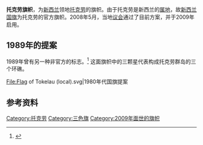 {{Expand|time=2018-04-06T10:30:30+00:00}}
{{Infobox flag
| Name = 托克劳
| Article = 
| Image = Flag of Tokelau.svg
| Image_size = 300px
| Alt = 
| Use = 010000
| Symbol = 
| Proportion = 
| Adoption = 2009年9月7日
| Design = Flag of Tokelau approved by the Fono in 2008 and by the Queen in 2009
| Designer = 
}}
'''托克劳旗帜'''，为[[新西兰|新西兰]]领地[[托克劳|托克劳]]的旗帜。由于托克劳是新西兰的[[属地|属地]]，故[[新西兰国旗|新西兰国旗]]为托克劳的官方旗帜。2008年5月，当地[[托克劳议会|议会]]通过了目前方案，并于2009年启用。

==1989年的提案==
1989年曾有另一种非官方的标志。<ref>{{cite web|url=http://www.crwflags.com/fotw/flags/tk.html|title=Tokelau (New Zealand)|website=www.crwflags.com|accessdate=14 November 2017|archive-date=2017-11-15|archive-url=https://web.archive.org/web/20171115082728/http://www.crwflags.com/fotw/flags/tk.html|dead-url=no}}</ref> 这面旗帜中的三颗星代表构成托克劳群岛的三个环礁。
<gallery>
File:Flag of Tokelau (local).svg|1980年代国旗提案
</gallery>
==参考资料==
{{reflist}}

{{大洋洲题目|旗帜}}

[[Category:托克劳|Category:托克劳]]
[[Category:三色旗|Category:三色旗]]
[[Category:2009年面世的旗帜|Category:2009年面世的旗帜]]